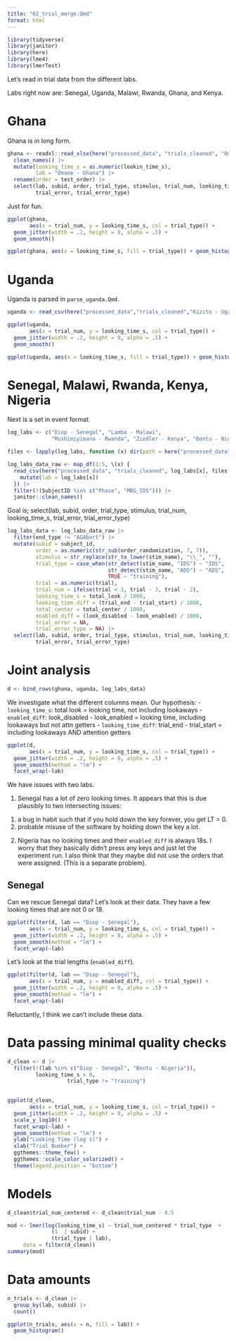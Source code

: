 ```yaml
---
title: "02_trial_merge.Qmd"
format: html
---
```



```r
library(tidyverse)
library(janitor)
library(here)
library(lme4)
library(lmerTest)
```

Let's read in trial data from the different labs. 

Labs right now are: Senegal, Uganda, Malawi, Rwanda, Ghana, and Kenya. 

# Ghana

Ghana is in long form. 

```r
ghana <- readxl::read_xlsx(here("processed_data", "trials_cleaned", "Omane - Ghana.xlsx")) |>
  clean_names() |>
  mutate(looking_time_s = as.numeric(lookin_time_s), 
         lab = "Omane - Ghana") |>
  rename(order = test_order) |>
  select(lab, subid, order, trial_type, stimulus, trial_num, looking_time_s, 
         trial_error, trial_error_type) 
```

Just for fun. 

```r
ggplot(ghana, 
       aes(x = trial_num, y = looking_time_s, col = trial_type)) + 
  geom_jitter(width = .2, height = 0, alpha = .5) + 
  geom_smooth()
```

```r
ggplot(ghana, aes(x = looking_time_s, fill = trial_type)) + geom_histogram(binwidth = 1)
```

# Uganda

Uganda is parsed in `parse_uganda.Qmd`. 

```r
uganda <- read_csv(here("processed_data","trials_cleaned","Kizito - Uganda parsed.csv"))
```

```r
ggplot(uganda, 
       aes(x = trial_num, y = looking_time_s, col = trial_type)) + 
  geom_jitter(width = .2, height = 0, alpha = .5) + 
  geom_smooth()
```

```r
ggplot(uganda, aes(x = looking_time_s, fill = trial_type)) + geom_histogram(binwidth = 1)
```

# Senegal, Malawi, Rwanda, Kenya, Nigeria

Next is a set in event format. 

```r
log_labs <- c("Diop - Senegal", "Lamba - Malawi", 
              "Mushimiyimana - Rwanda", "Ziedler - Kenya", "Bentu - Nigeria")

files <- lapply(log_labs, function (x) dir(path = here("processed_data", "trials_cleaned", x)))

log_labs_data_raw <- map_df(1:5, \(x) {
  read_csv(here("processed_data", "trials_cleaned", log_labs[x], files[x])) |>
    mutate(lab = log_labs[x])
  }) |>
  filter(!(SubjectID %in% c("Phase", "MBG_IDS"))) |>
  janitor::clean_names()
```
Goal is; select(lab, subid, order, trial_type, stimulus, trial_num, looking_time_s, 
         trial_error, trial_error_type) 

```r
log_labs_data <- log_labs_data_raw |>
  filter(end_type != "AGAbort") |>
  mutate(subid = subject_id, 
         order = as.numeric(str_sub(order_randomization, 7, 7)), 
         stimulus = str_replace(str_to_lower(stim_name), "\\_", ""), 
         trial_type = case_when(str_detect(stim_name, "IDS") ~ "IDS", 
                                str_detect(stim_name, "ADS") ~ "ADS", 
                                TRUE ~ "training"), 
         trial = as.numeric(trial), 
         trial_num = ifelse(trial < 3, trial - 3, trial - 2), 
         looking_time_s = total_look / 1000, 
         looking_time_diff = (trial_end - trial_start) / 1000, 
         total_center = total_center / 1000, 
         enabled_diff = (look_disabled - look_enabled) / 1000,
         trial_error = NA, 
         trial_error_type = NA) |>
  select(lab, subid, order, trial_type, stimulus, trial_num, looking_time_s, looking_time_diff, total_center, enabled_diff,
         trial_error, trial_error_type) 
```
# Joint analysis

```r
d <- bind_rows(ghana, uganda, log_labs_data)
```

We investigate what the different columns mean. Our hypothesis:
- `looking_time_s`: total look = looking time, not including lookaways
- `enabled_diff`: look_disabled - look_enabled = looking time, including lookaways but not attn getters
- `looking_time_diff`: trial_end - trial_start = including lookaways AND attention getters


```r
ggplot(d, 
       aes(x = trial_num, y = looking_time_s, col = trial_type)) + 
  geom_jitter(width = .2, height = 0, alpha = .5) + 
  geom_smooth(method = "lm") + 
  facet_wrap(~lab)
```


We have issues with two labs. 

(1) Senegal has a lot of zero looking times. It appears that this is due plausibly to two intersecting issues:
1. a bug in habit such that if you hold down the key forever, you get LT = 0.
2. probable misuse of the software by holding down the key a lot. 

(2) Nigeria has no looking times and their `enabled_diff` is always 18s. I worry that they basically didn't press any keys and just let the experiment run. I also think that they maybe did not use the orders that were assigned. (This is a separate problem). 

## Senegal

Can we rescue Senegal data? Let's look at their data. They have a few looking times that are not 0 or 18. 

```r
ggplot(filter(d, lab == "Diop - Senegal"),
       aes(x = trial_num, y = looking_time_s, col = trial_type)) + 
  geom_jitter(width = .2, height = 0, alpha = .5) + 
  geom_smooth(method = "lm") + 
  facet_wrap(~lab)
```
Let's look at the trial lengths (`enabled_diff`). 

```r
ggplot(filter(d, lab == "Diop - Senegal"),
       aes(x = trial_num, y = enabled_diff, col = trial_type)) + 
  geom_jitter(width = .2, height = 0, alpha = .5) + 
  geom_smooth(method = "lm") + 
  facet_wrap(~lab)

```
Reluctantly, I think we can't include these data. 

# Data passing minimal quality checks

```r
d_clean <- d |>
  filter(!(lab %in% c("Diop - Senegal", "Bentu - Nigeria")),
         looking_time_s > 0,
                   trial_type != "training")
  
```

```r
ggplot(d_clean, 
       aes(x = trial_num, y = looking_time_s, col = trial_type)) + 
  geom_jitter(width = .2, height = 0, alpha = .5) + 
  scale_y_log10() + 
  facet_wrap(~lab) + 
  geom_smooth(method = "lm") + 
  ylab("Looking Time (log s)") +
  xlab("Trial Number") + 
  ggthemes::theme_few() + 
  ggthemes::scale_color_solarized() +
  theme(legend.position = "bottom")
```
# Models

```r
d_clean$trial_num_centered <- d_clean$trial_num - 8.5

mod <- lmer(log(looking_time_s) ~ trial_num_centered * trial_type  + 
              (1  | subid) + 
              (trial_type | lab), 
     data = filter(d_clean))
summary(mod)
```

# Data amounts

```r
n_trials <- d_clean |>
  group_by(lab, subid) |>
  count() 

ggplot(n_trials, aes(x = n, fill = lab)) + 
  geom_histogram()

```

